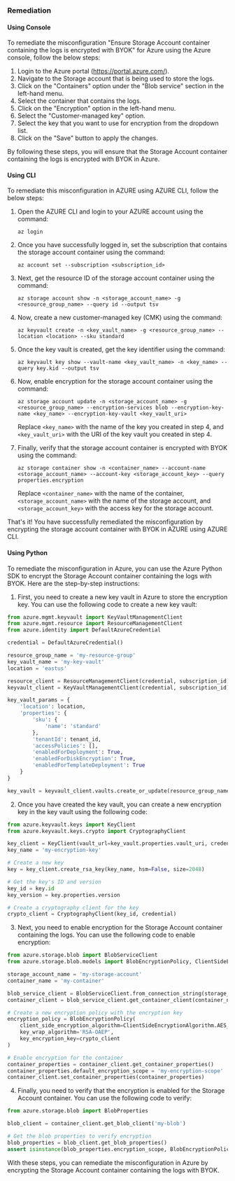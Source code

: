 ### Remediation

#### Using Console

To remediate the misconfiguration "Ensure Storage Account container containing the logs is encrypted with BYOK" for Azure using the Azure console, follow the below steps:

1. Login to the Azure portal (https://portal.azure.com/).
2. Navigate to the Storage account that is being used to store the logs.
3. Click on the "Containers" option under the "Blob service" section in the left-hand menu.
4. Select the container that contains the logs.
5. Click on the "Encryption" option in the left-hand menu.
6. Select the "Customer-managed key" option.
7. Select the key that you want to use for encryption from the dropdown list.
8. Click on the "Save" button to apply the changes.

By following these steps, you will ensure that the Storage Account container containing the logs is encrypted with BYOK in Azure.

#### Using CLI

To remediate this misconfiguration in AZURE using AZURE CLI, follow the below steps:

1. Open the AZURE CLI and login to your AZURE account using the command:

   `az login`

2. Once you have successfully logged in, set the subscription that contains the storage account container using the command:

   `az account set --subscription <subscription_id>`

3. Next, get the resource ID of the storage account container using the command:

   `az storage account show -n <storage_account_name> -g <resource_group_name> --query id --output tsv`

4. Now, create a new customer-managed key (CMK) using the command:

   `az keyvault create -n <key_vault_name> -g <resource_group_name> --location <location> --sku standard`

5. Once the key vault is created, get the key identifier using the command:

   `az keyvault key show --vault-name <key_vault_name> -n <key_name> --query key.kid --output tsv`

6. Now, enable encryption for the storage account container using the command:

   `az storage account update -n <storage_account_name> -g <resource_group_name> --encryption-services blob --encryption-key-name <key_name> --encryption-key-vault <key_vault_uri>`

   Replace `<key_name>` with the name of the key you created in step 4, and `<key_vault_uri>` with the URI of the key vault you created in step 4.

7. Finally, verify that the storage account container is encrypted with BYOK using the command:

   `az storage container show -n <container_name> --account-name <storage_account_name> --account-key <storage_account_key> --query properties.encryption`

   Replace `<container_name>` with the name of the container, `<storage_account_name>` with the name of the storage account, and `<storage_account_key>` with the access key for the storage account.

That's it! You have successfully remediated the misconfiguration by encrypting the storage account container with BYOK in AZURE using AZURE CLI.

#### Using Python

To remediate the misconfiguration in Azure, you can use the Azure Python SDK to encrypt the Storage Account container containing the logs with BYOK. Here are the step-by-step instructions:

1. First, you need to create a new key vault in Azure to store the encryption key. You can use the following code to create a new key vault:

```python
from azure.mgmt.keyvault import KeyVaultManagementClient
from azure.mgmt.resource import ResourceManagementClient
from azure.identity import DefaultAzureCredential

credential = DefaultAzureCredential()

resource_group_name = 'my-resource-group'
key_vault_name = 'my-key-vault'
location = 'eastus'

resource_client = ResourceManagementClient(credential, subscription_id)
keyvault_client = KeyVaultManagementClient(credential, subscription_id)

key_vault_params = {
    'location': location,
    'properties': {
        'sku': {
            'name': 'standard'
        },
        'tenantId': tenant_id,
        'accessPolicies': [],
        'enabledForDeployment': True,
        'enabledForDiskEncryption': True,
        'enabledForTemplateDeployment': True
    }
}

key_vault = keyvault_client.vaults.create_or_update(resource_group_name, key_vault_name, key_vault_params)
```

2. Once you have created the key vault, you can create a new encryption key in the key vault using the following code:

```python
from azure.keyvault.keys import KeyClient
from azure.keyvault.keys.crypto import CryptographyClient

key_client = KeyClient(vault_url=key_vault.properties.vault_uri, credential=credential)
key_name = 'my-encryption-key'

# Create a new key
key = key_client.create_rsa_key(key_name, hsm=False, size=2048)

# Get the key's ID and version
key_id = key.id
key_version = key.properties.version

# Create a cryptography client for the key
crypto_client = CryptographyClient(key_id, credential)
```

3. Next, you need to enable encryption for the Storage Account container containing the logs. You can use the following code to enable encryption:

```python
from azure.storage.blob import BlobServiceClient
from azure.storage.blob.models import BlobEncryptionPolicy, ClientSideEncryptionAlgorithm

storage_account_name = 'my-storage-account'
container_name = 'my-container'

blob_service_client = BlobServiceClient.from_connection_string(storage_connection_string)
container_client = blob_service_client.get_container_client(container_name)

# Create a new encryption policy with the encryption key
encryption_policy = BlobEncryptionPolicy(
    client_side_encryption_algorithm=ClientSideEncryptionAlgorithm.AES_CBC_256,
    key_wrap_algorithm='RSA-OAEP',
    key_encryption_key=crypto_client
)

# Enable encryption for the container
container_properties = container_client.get_container_properties()
container_properties.default_encryption_scope = 'my-encryption-scope'
container_client.set_container_properties(container_properties)
```

4. Finally, you need to verify that the encryption is enabled for the Storage Account container. You can use the following code to verify:

```python
from azure.storage.blob import BlobProperties

blob_client = container_client.get_blob_client('my-blob')

# Get the blob properties to verify encryption
blob_properties = blob_client.get_blob_properties()
assert isinstance(blob_properties.encryption_scope, BlobEncryptionPolicy)
```

With these steps, you can remediate the misconfiguration in Azure by encrypting the Storage Account container containing the logs with BYOK.

